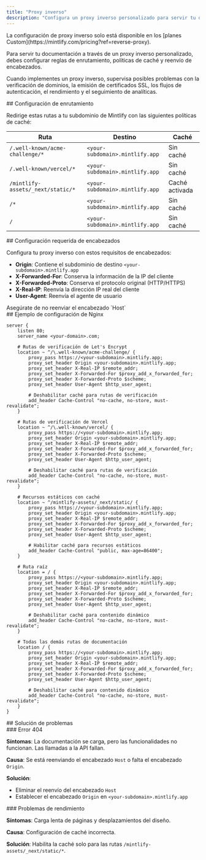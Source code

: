 ```yaml
---
title: "Proxy inverso"
description: "Configura un proxy inverso personalizado para servir tu documentación"
---
```


<Note>
  La configuración de proxy inverso solo está disponible en los [planes Custom](https://mintlify.com/pricing?ref=reverse-proxy).
</Note>

Para servir tu documentación a través de un proxy inverso personalizado, debes configurar reglas de enrutamiento, políticas de caché y reenvío de encabezados.

Cuando implementes un proxy inverso, supervisa posibles problemas con la verificación de dominios, la emisión de certificados SSL, los flujos de autenticación, el rendimiento y el seguimiento de analíticas.

<div id="routing-configuration">
  ## Configuración de enrutamiento
</div>

Redirige estas rutas a tu subdominio de Mintlify con las siguientes políticas de caché:

| Ruta | Destino | Caché |
|------|-------------|---------|
| `/.well-known/acme-challenge/*` | `<your-subdomain>.mintlify.app` | Sin caché |
| `/.well-known/vercel/*` | `<your-subdomain>.mintlify.app` | Sin caché |
| `/mintlify-assets/_next/static/*` | `<your-subdomain>.mintlify.app` | Caché activada |
| `/*` | `<your-subdomain>.mintlify.app` | Sin caché |
| `/` | `<your-subdomain>.mintlify.app` | Sin caché |

<div id="required-header-configuration">
  ## Configuración requerida de encabezados
</div>

Configura tu proxy inverso con estos requisitos de encabezados:

- **Origin**: Contiene el subdominio de destino `<your-subdomain>.mintlify.app`
- **X-Forwarded-For**: Conserva la información de la IP del cliente
- **X-Forwarded-Proto**: Conserva el protocolo original (HTTP/HTTPS)
- **X-Real-IP**: Reenvía la dirección IP real del cliente
- **User-Agent**: Reenvía el agente de usuario

<Warning>
  Asegúrate de no reenviar el encabezado `Host`
</Warning>

<div id="example-nginx-configuration">
  ## Ejemplo de configuración de Nginx
</div>

```nginx
server {
    listen 80;
    server_name <your-domain>.com;

    # Rutas de verificación de Let's Encrypt
    location ~ ^/\.well-known/acme-challenge/ {
        proxy_pass https://<your-subdomain>.mintlify.app;
        proxy_set_header Origin <your-subdomain>.mintlify.app;
        proxy_set_header X-Real-IP $remote_addr;
        proxy_set_header X-Forwarded-For $proxy_add_x_forwarded_for;
        proxy_set_header X-Forwarded-Proto $scheme;
        proxy_set_header User-Agent $http_user_agent;

        # Deshabilitar caché para rutas de verificación
        add_header Cache-Control "no-cache, no-store, must-revalidate";
    }

    # Rutas de verificación de Vercel
    location ~ ^/\.well-known/vercel/ {
        proxy_pass https://<your-subdomain>.mintlify.app;
        proxy_set_header Origin <your-subdomain>.mintlify.app;
        proxy_set_header X-Real-IP $remote_addr;
        proxy_set_header X-Forwarded-For $proxy_add_x_forwarded_for;
        proxy_set_header X-Forwarded-Proto $scheme;
        proxy_set_header User-Agent $http_user_agent;

        # Deshabilitar caché para rutas de verificación
        add_header Cache-Control "no-cache, no-store, must-revalidate";
    }

    # Recursos estáticos con caché
    location ~ ^/mintlify-assets/_next/static/ {
        proxy_pass https://<your-subdomain>.mintlify.app;
        proxy_set_header Origin <your-subdomain>.mintlify.app;
        proxy_set_header X-Real-IP $remote_addr;
        proxy_set_header X-Forwarded-For $proxy_add_x_forwarded_for;
        proxy_set_header X-Forwarded-Proto $scheme;
        proxy_set_header User-Agent $http_user_agent;

        # Habilitar caché para recursos estáticos
        add_header Cache-Control "public, max-age=86400";
    }

    # Ruta raíz
    location = / {
        proxy_pass https://<your-subdomain>.mintlify.app;
        proxy_set_header Origin <your-subdomain>.mintlify.app;
        proxy_set_header X-Real-IP $remote_addr;
        proxy_set_header X-Forwarded-For $proxy_add_x_forwarded_for;
        proxy_set_header X-Forwarded-Proto $scheme;
        proxy_set_header User-Agent $http_user_agent;

        # Deshabilitar caché para contenido dinámico
        add_header Cache-Control "no-cache, no-store, must-revalidate";
    }

    # Todas las demás rutas de documentación
    location / {
        proxy_pass https://<your-subdomain>.mintlify.app;
        proxy_set_header Origin <your-subdomain>.mintlify.app;
        proxy_set_header X-Real-IP $remote_addr;
        proxy_set_header X-Forwarded-For $proxy_add_x_forwarded_for;
        proxy_set_header X-Forwarded-Proto $scheme;
        proxy_set_header User-Agent $http_user_agent;

        # Deshabilitar caché para contenido dinámico
        add_header Cache-Control "no-cache, no-store, must-revalidate";
    }
}
```

<div id="troubleshooting">
  ## Solución de problemas
</div>

<div id="404-error">
  ### Error 404
</div>

**Síntomas**: La documentación se carga, pero las funcionalidades no funcionan. Las llamadas a la API fallan.

**Causa**: Se está reenviando el encabezado `Host` o falta el encabezado `Origin`.

**Solución**:

- Eliminar el reenvío del encabezado `Host`
- Establecer el encabezado `Origin` en `<your-subdomain>.mintlify.app`

<div id="performance-issues">
  ### Problemas de rendimiento
</div>

**Síntomas**: Carga lenta de páginas y desplazamientos del diseño.

**Causa**: Configuración de caché incorrecta.

**Solución**: Habilita la caché solo para las rutas `/mintlify-assets/_next/static/*`.